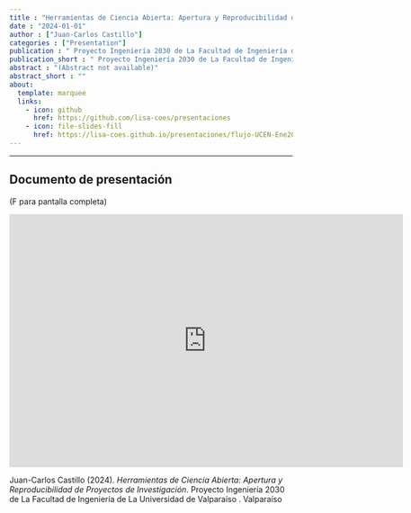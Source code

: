 ```yaml
---
title : "Herramientas de Ciencia Abierta: Apertura y Reproducibilidad de Proyectos de Investigación"
date : "2024-01-01"
author : ["Juan-Carlos Castillo"]
categories : ["Presentation"]
publication : " Proyecto Ingeniería 2030 de La Facultad de Ingeniería de La Universidad de Valparaíso . Valparaíso"
publication_short : " Proyecto Ingeniería 2030 de La Facultad de Ingeniería de La Universidad de Valparaíso . Valparaíso"
abstract : "(Abstract not available)"
abstract_short : ""
about:
  template: marquee
  links:
    - icon: github
      href: https://github.com/lisa-coes/presentaciones 
    - icon: file-slides-fill
      href: https://lisa-coes.github.io/presentaciones/flujo-UCEN-Ene2023/UCEN-Ene2023.html#1
---
```

---
## Documento de presentación

(F para pantalla completa)

<iframe width="700"  height="450" src="https://lisa-coes.github.io/presentaciones/UValpo-herramientas-Enero2024/UValpo-herramientas-Ene2024.html#1" title="Xaringan presentation" frameborder="0" allow="accelerometer; autoplay; clipboard-write; encrypted-media; gyroscope; picture-in-picture" allowfullscreen></iframe>


::: {.callout-note title="How to cite this work"}

Juan-Carlos Castillo (2024). *Herramientas de Ciencia Abierta: Apertura y Reproducibilidad de Proyectos de Investigación*.  Proyecto Ingeniería 2030 de La Facultad de Ingeniería de La Universidad de Valparaíso . Valparaíso

:::

